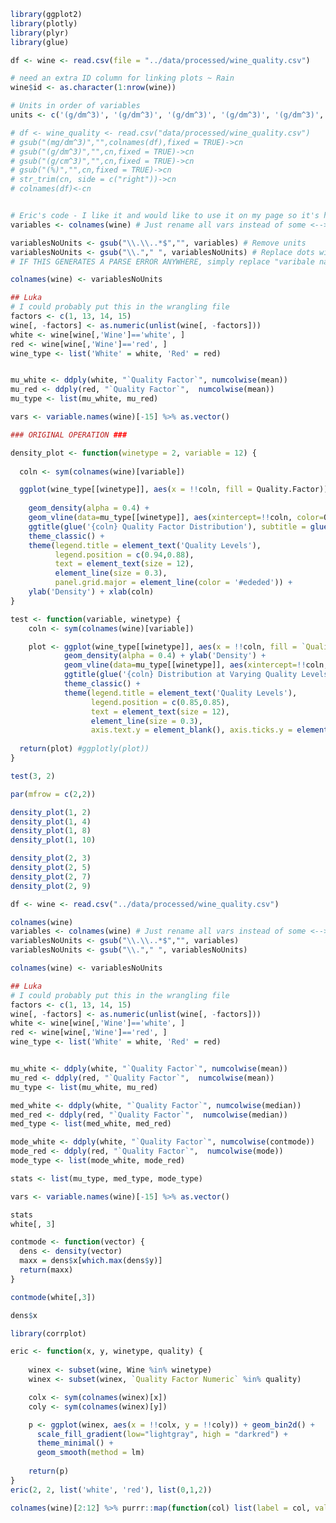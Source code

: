 
```r
library(ggplot2)
library(plotly)
library(plyr)
library(glue)
```


```r
df <- wine <- read.csv(file = "../data/processed/wine_quality.csv")

# need an extra ID column for linking plots ~ Rain
wine$id <- as.character(1:nrow(wine))

# Units in order of variables
units <- c('(g/dm^3)', '(g/dm^3)', '(g/dm^3)', '(g/dm^3)', '(g/dm^3)', '(mg/dm^3)', '(g/cm^3)', '(g/dm^3)', '(%)')

# df <- wine_quality <- read.csv("data/processed/wine_quality.csv")
# gsub("(mg/dm^3)","",colnames(df),fixed = TRUE)->cn
# gsub("(g/dm^3)","",cn,fixed = TRUE)->cn
# gsub("(g/cm^3)","",cn,fixed = TRUE)->cn
# gsub("(%)","",cn,fixed = TRUE)->cn
# str_trim(cn, side = c("right"))->cn
# colnames(df)<-cn


# Eric's code - I like it and would like to use it on my page so it's here now ~ Luka :)
variables <- colnames(wine) # Just rename all vars instead of some <--> subset(df, select = -c(Wine, Quality.Factor, Quality.Factor.Numeric)))

variablesNoUnits <- gsub("\\.\\..*$","", variables) # Remove units
variablesNoUnits <- gsub("\\."," ", variablesNoUnits) # Replace dots with spaces
# IF THIS GENERATES A PARSE ERROR ANYWHERE, simply replace "varibale name with space" --> "`varibale name with space`"

colnames(wine) <- variablesNoUnits

## Luka
# I could probably put this in the wrangling file
factors <- c(1, 13, 14, 15)
wine[, -factors] <- as.numeric(unlist(wine[, -factors]))
white <- wine[wine[,'Wine']=='white', ]
red <- wine[wine[,'Wine']=='red', ]
wine_type <- list('White' = white, 'Red' = red)


mu_white <- ddply(white, "`Quality Factor`", numcolwise(mean))
mu_red <- ddply(red, "`Quality Factor`",  numcolwise(mean))
mu_type <- list(mu_white, mu_red)

vars <- variable.names(wine)[-15] %>% as.vector()
```

```r
### ORIGINAL OPERATION ###

density_plot <- function(winetype = 2, variable = 12) {
  
  coln <- sym(colnames(wine)[variable])

  ggplot(wine_type[[winetype]], aes(x = !!coln, fill = Quality.Factor)) +
    
    geom_density(alpha = 0.4) +
    geom_vline(data=mu_type[[winetype]], aes(xintercept=!!coln, color=Quality.Factor), linetype="dashed", size=0.9) +
    ggtitle(glue('{coln} Quality Factor Distribution'), subtitle = glue('For {names(wine_type[winetype])} Wine')) +
    theme_classic() +
    theme(legend.title = element_text('Quality Levels'),
          legend.position = c(0.94,0.88),
          text = element_text(size = 12),
          element_line(size = 0.3),
          panel.grid.major = element_line(color = '#ededed')) +
    ylab('Density') + xlab(coln)
}

```

```r
test <- function(variable, winetype) {
    coln <- sym(colnames(wine)[variable])

    plot <- ggplot(wine_type[[winetype]], aes(x = !!coln, fill = `Quality Factor`)) + 
            geom_density(alpha = 0.4) + ylab('Density') +
            geom_vline(data=mu_type[[winetype]], aes(xintercept=!!coln, color=`Quality Factor`), linetype="dashed", size=0.5) +
            ggtitle(glue('{coln} Distribution at Varying Quality Levels'), subtitle = glue('For {names(wine_type[winetype])} Wine')) +
            theme_classic() +
            theme(legend.title = element_text('Quality Levels'),
                  legend.position = c(0.85,0.85),
                  text = element_text(size = 12),
                  element_line(size = 0.3),
                  axis.text.y = element_blank(), axis.ticks.y = element_blank())
    
  return(plot) #ggplotly(plot))
}

test(3, 2)
```


```r
par(mfrow = c(2,2))

density_plot(1, 2)
density_plot(1, 4)
density_plot(1, 8)
density_plot(1, 10)

density_plot(2, 3)
density_plot(2, 5)
density_plot(2, 7)
density_plot(2, 9)


```



```r
df <- wine <- read.csv("../data/processed/wine_quality.csv")

colnames(wine)
variables <- colnames(wine) # Just rename all vars instead of some <--> subset(df, select = -c(Wine, Quality.Factor, Quality.Factor.Numeric)))
variablesNoUnits <- gsub("\\.\\..*$","", variables) 
variablesNoUnits <- gsub("\\."," ", variablesNoUnits) 

colnames(wine) <- variablesNoUnits

## Luka
# I could probably put this in the wrangling file
factors <- c(1, 13, 14, 15)
wine[, -factors] <- as.numeric(unlist(wine[, -factors]))
white <- wine[wine[,'Wine']=='white', ]
red <- wine[wine[,'Wine']=='red', ]
wine_type <- list('White' = white, 'Red' = red)


mu_white <- ddply(white, "`Quality Factor`", numcolwise(mean))
mu_red <- ddply(red, "`Quality Factor`",  numcolwise(mean))
mu_type <- list(mu_white, mu_red)

med_white <- ddply(white, "`Quality Factor`", numcolwise(median))
med_red <- ddply(red, "`Quality Factor`",  numcolwise(median))
med_type <- list(med_white, med_red)

mode_white <- ddply(white, "`Quality Factor`", numcolwise(contmode))
mode_red <- ddply(red, "`Quality Factor`",  numcolwise(mode))
mode_type <- list(mode_white, mode_red)

stats <- list(mu_type, med_type, mode_type)

vars <- variable.names(wine)[-15] %>% as.vector()

stats
white[, 3]

contmode <- function(vector) {
  dens <- density(vector)
  maxx = dens$x[which.max(dens$y)]
  return(maxx)
}

contmode(white[,3])

dens$x
```


```r
library(corrplot)

eric <- function(x, y, winetype, quality) {
  
    winex <- subset(wine, Wine %in% winetype)
    winex <- subset(winex, `Quality Factor Numeric` %in% quality)

    colx <- sym(colnames(winex)[x])
    coly <- sym(colnames(winex)[y])

    p <- ggplot(winex, aes(x = !!colx, y = !!coly)) + geom_bin2d() +
      scale_fill_gradient(low="lightgray", high = "darkred") +
      theme_minimal() +
      geom_smooth(method = lm)
    
    return(p)
}
eric(2, 2, list('white', 'red'), list(0,1,2))
```

```r

colnames(wine)[2:12] %>% purrr::map(function(col) list(label = col, value = which(colnames(wine)[2:12]==col)))

```


























